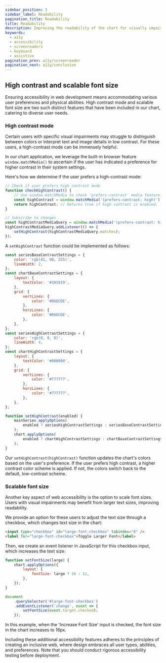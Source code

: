 ```yaml
---
sidebar_position: 3
sidebar_label: Readability
pagination_title: Readability
title: Readability
description: Improving the readability of the chart for visually impaired users.
keywords:
  - a11y
  - accessibility
  - screenreaders
  - keyboard
  - assistive
pagination_prev: a11y/screenreader
pagination_next: a11y/conclusion
---
```


## High contrast and scalable font size

Ensuring accessibility in web development means accommodating various user
preferences and physical abilities. High contrast mode and scalable font size
are two such distinct features that have been included in our chart, catering to
diverse user needs.

### High contrast mode

Certain users with specific visual impairments may struggle to distinguish
between colors or interpret text and image details in low contrast. For these
users, a high-contrast mode can be immensely helpful.

In our chart application, we leverage the built-in browser feature
`window.matchMedia()` to ascertain if the user has indicated a preference for
higher contrast in their system settings.

Here's how we determine if the user prefers a high-contrast mode:

```js
// Check if user prefers high contrast mode
function checkHighContrast() {
    // Use window.matchMedia to check 'prefers-contrast' media feature
    const highContrast = window.matchMedia('(prefers-contrast: high)').matches;
    return highContrast; // Returns true if high contrast is enabled, false otherwise
}

// Subscribe to changes
const highContrastMediaQuery = window.matchMedia('(prefers-contrast: high)');
highContrastMediaQuery.addListener(() => {
    setHighContrast(highContrastMediaQuery.matches);
});
```

A `setHighContrast` function could be implemented as follows:

```js
const seriesBaseContrastSettings = {
    color: 'rgb(41, 98, 255)',
    lineWidth: 2,
};
const chartBaseContrastSettings = {
    layout: {
        textColor: '#191919',
    },
    grid: {
        vertLines: {
            color: '#D6DCDE',
        },
        horzLines: {
            color: '#D6DCDE',
        },
    },
};
const seriesHighContrastSettings = {
    color: 'rgb(0, 0, 0)',
    lineWidth: 4,
};
const chartHighContrastSettings = {
    layout: {
        textColor: '#000000',
    },
    grid: {
        vertLines: {
            color: '#777777',
        },
        horzLines: {
            color: '#777777',
        },
    },
};

function setHighContrast(enabled) {
    mainSeries.applyOptions(
        enabled ? seriesHighContrastSettings : seriesBaseContrastSettings
    );
    chart.applyOptions(
        enabled ? chartHighContrastSettings : chartBaseContrastSettings
    );
}
```

Our `setHighContrast(highContrast)` function updates the chart's colors based on
the user's preference. If the user prefers high contrast, a higher contrast
color scheme is applied. If not, the colors switch back to the default, low-contrast scheme.

### Scalable font size

Another key aspect of web accessibility is the option to scale font sizes.
Users with visual impairments may benefit from larger text sizes, improving
readability.

We provide an option for these users to adjust the text size through a checkbox,
which changes text size in the chart:

```html
<input type="checkbox" id="large-font-checkbox" tabindex="0" />
<label for="large-font-checkbox">Toggle Larger Font</label>
```

Then, we create an event listener in JavaScript for this checkbox input, which increases
the text size:

```js
function setFontSize(large) {
    chart.applyOptions({
        layout: {
            fontSize: large ? 16 : 12,
        },
    });
}

document
    .querySelector('#large-font-checkbox')
    .addEventListener('change', event => {
        setFontSize(event.target.checked);
    });
```

In this example, when the 'Increase Font Size' input is checked, the font size
in the chart increases to 16px.

Including these additional accessibility features adheres to the principles of
creating an inclusive web, where design embraces all user types, abilities, and
preferences. Note that you should conduct rigorous accessibility testing before deployment.
